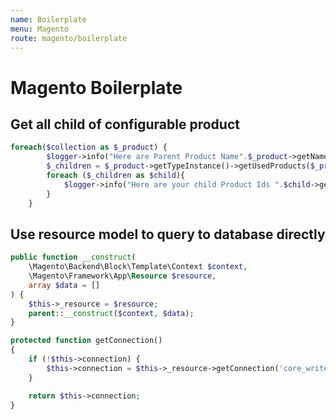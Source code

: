 ```yaml
---
name: Boilerplate
menu: Magento
route: magento/boilerplate
---
```


# Magento Boilerplate
## Get all child of configurable product

```php
foreach($collection as $_product) {
        $logger->info("Here are Parent Product Name".$_product->getName());
        $_children = $_product->getTypeInstance()->getUsedProducts($_product);
        foreach ($_children as $child){
            $logger->info("Here are your child Product Ids ".$child->getID());
        }
    }
```

## Use resource model to query to database directly

```php
public function __construct(
    \Magento\Backend\Block\Template\Context $context,
    \Magento\Framework\App\Resource $resource,
    array $data = []
) {
    $this->_resource = $resource;
    parent::__construct($context, $data);
}

protected function getConnection()
{
    if (!$this->connection) {
        $this->connection = $this->_resource->getConnection('core_write');
    }

    return $this->connection;
}
```

